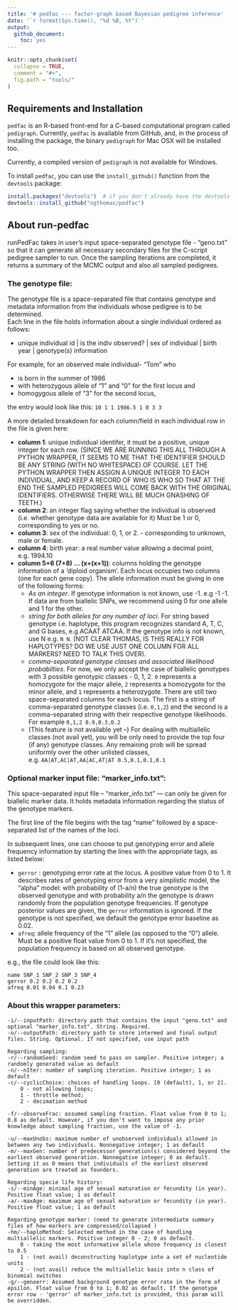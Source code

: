 ```yaml
---
title: '# pedfac --- factor-graph based Bayesian pedigree inference'
date: '`r format(Sys.time(), "%d %B, %Y")`'
output:
  github_document:
    toc: yes
---
```


<!-- README.md is generated from README.Rmd. Please edit that file -->

```r
knitr::opts_chunk$set(
  collapse = TRUE,
  comment = "#>",
  fig.path = "tools/"
)
```


## Requirements and Installation

`pedfac` is an R-based front-end for a C-based computational program called `pedigraph`.
Currently, `pedfac` is available from GitHub, and, in the process of installing the package,
the binary `pedigraph` for Mac OSX will be installed too.

Currently, a compiled version of `pedigraph` is not available for Windows.  

To install `pedfac`, you can use the `install_github()` function from the `devtools` package:
```r
install.packages("devtools")  # if you don't already have the devtools package
devtools::install_github("ngthomas/pedfac")
```

## About run-pedfac

runPedFac takes in user's input space-separated genotype file - "geno.txt" so that it can generate all necessary secondary files for the C-script pedigree sampler to run. Once the sampling iterations are completed, it returns a summary of the MCMC output and also all sampled pedigrees.  


### The genotype file:

The genotype file is a space-separated file that contains genotype and metadata information
from the individuals whose pedigree is to be determined.   
Each line in the file holds information about a single individual ordered as follows: 

- unique individual id | is the indiv observed? | sex of individual | birth year | genotype(s) information
  
For example, for an observed male individual- "Tom" who

- is born in the summer of 1986  
- with heterozygous allele of "1" and "0" for the first locus and  
- homogygous allele of "3" for the second locus,  

the entry would look like this: `10 1 1 1986.5 1 0 3 3`   

A more detailed breakdown for each column/field in each individual row in the file 
is given here:

* **column 1**: unique individual identifer, it must be a positive, unique integer for each row. (SINCE WE ARE RUNNING THIS ALL
THROUGH A PYTHON WRAPPER, IT SEEMS TO ME THAT THE IDENTIFIER SHOULD BE ANY STRING (WITH NO WHITESPACE) OF COURSE.  LET THE PYTHON WRAPPER 
THEN ASSIGN A UNIQUE INTEGER TO EACH INDIVIDUAL, AND KEEP A RECORD OF WHO IS WHO SO THAT AT THE END THE SAMPLED PEDIGREES
WILL COME BACK WITH THE ORIGINAL IDENTIFIERS.  OTHERWISE THERE WILL BE MUCH GNASHING OF TEETH.)
* **column 2**: an integer flag saying whether the individual is observed (i.e. whether genotype
data are available for it)  Must be 1 or 0,  corresponding to yes or no.  
* **column 3**: sex of the individual: 0, 1, or 2. - corresponding to unknown, male or female.
* **column 4**: birth year: a real number value allowing a decimal point,  e.g. 1994.10  
* **column 5+6 (7+8) ... (x+(x+1))**: columns holding the genotype information of a 'diploid organism'. Each locus occupies
two columns (one for each gene copy). The allele information must be giving in one of the following forms:  
    - *As an integer*. If genotype information is not known, use -1. e.g -1 -1. If data are from biallelic SNPs, we recommend using 0
    for one allele and 1 for the other.  
    - *string for both alleles for any number of loci*. For string based genotype i.e. haplotype, this program recognizes standard A, T, C, and G bases, e.g ACAAT ATCAA. If the genotype info is not known, use N e.g. `N N`. (NOT CLEAR THOMAS, IS THIS REALLY FOR HAPLOTYPES? DO WE USE JUST ONE COLUMN FOR ALL MARKERS? NEED TO TALK THIS OVER).  
    - *comma-separated genotype classes and associated likelihood probabilties*. For now, we only accept the case of biallelic genotypes with 3 possible genotypic classes - 0, 1, 2.  `0` represents a homozygote for the major allele, `2` represents a homozygote for the minor allele, and `1` represents a heterozygote.  There are still
    two space-separated columns for each locus. The first is a string of comma-separated genotype classes (i.e. `0,1,2`) and
    the second is a comma-separated string with their respective genotype likelihoods.  For example `0,1,2 0.9,0.3,0.2`   
    - (This feature is not available yet --) For dealing with multiallelic classes (not avail yet), you will be only need to provide the 
    top four (if any) genotype classes. Any remaining prob will be spread uniformly over the other unlisted
    classes, e.g. `AA|AT,AC|AT,AA|AC,AT|AT 0.5,0.1,0.1,0.1`
  
### Optional marker input file: "marker_info.txt":  

This space-separated input file -- "marker_info.txt" --- can only be given for biallelic marker data.  It holds
metadata information regarding the status of the genotype markers.  

The first line of the file begins with the tag "name" followed by a space-separated list of the names of the loci.

In subsequent lines, one can choose to put genotyping error and allele frequency information by starting the lines with
the appropriate tags, as listed below:

- `gerror` :  genotyping error rate at the locus. A positive value from 0 to 1. It describes rates of genotyping error from a very 
simplistic model, the  "alpha" model: with probability of (1-a/n) the true genotype is the observed genotype and
with probability a/n the genotype is drawn randomly from the population
genotype frequencies. If genotype posterior values are given, the `gerror` information is ignored. If the genotype is not specified, we default the genotype error baseline as 0.02. 
- `afreq`: allele frequency of the "1" allele (as opposed to the "0") allele. Must be a positive float value from 0 to 1. If it's not specified, the population frequency is based on all observed genotype.

e.g., the file could look like this:
```
name SNP_1 SNP_2 SNP_3 SNP_4  
gerror 0.2 0.2 0.2 0.2  
afreq 0.01 0.04 0.1 0.23  
```

### About this wrapper parameters:

    -i/--inputPath: directory path that contains the input "geno.txt" and optional "marker_info.txt". String. Required.
    -o/--outputPath: directory path to store intermed and final output files. String. Optional. If not specified, use input path

    Regarding sampling:
    -r/--randomSeed: random seed to pass on sampler. Positive integer; a randomly generated value as default
    -n/--nIter: number of sampling iteration. Positive integer; 1 as default
    -c/--cyclicChoice: choices of handling loops. [0 (default), 1, or 2].
        0 - not allowing loops;
        1 - throttle method;
        2 - decimation method

    -f/--observeFrac: assumed sampling fraction. Float value from 0 to 1; 0.8 as default. However, if you don't want to impose any prior knowledge about sampling fraction, use the value of -1.

    -u/--maxUnobs: maximum number of unobserved individuals allowed in between any two individuals. Nonnegative integer; 1 as default
    -m/--maxGen: number of predecessor generation(s) considered beyond the earliest observed generation. Nonnegative integer; 0 as default. Setting it as 0 means that individuals of the earliest observed generation are treated as founders.

    Regarding specie life history:
    -s/--minAge: minimal age of sexual maturation or fecundity (in year). Positive float value; 1 as default
    -a/--maxAge: maximum age of sexual maturation or fecundity (in year). Positive float value; 1 as default

    Regarding genotype marker: (need to generate intermediate summary files of how markers are compressed/collapsed )
    -hm/--haploMethod: Selected method in the case of handling multiallelic markers. Positive integer 0 - 2; 0 as default.
        0 - taking the most informative allele whose frequency is closest to 0.5
        1 - (not avail) deconstructing haplotype into a set of nucleotide units
        2 - (not avail) reduce the multiallelic basis into n class of binomial switches
    -g/--genoerr: Assumed background genotype error rate in the form of epsilon. Float value from 0 to 1; 0.02 as default. If the genotype error row - 'gerror' of marker_info.txt is provided, this param will be overridden.





